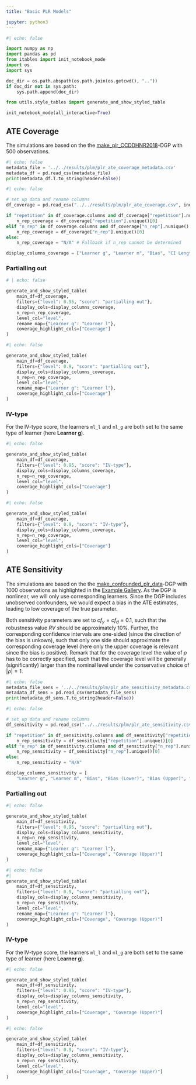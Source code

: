 ```yaml
---
title: "Basic PLR Models"

jupyter: python3
---
```


```python
#| echo: false

import numpy as np
import pandas as pd
from itables import init_notebook_mode
import os
import sys

doc_dir = os.path.abspath(os.path.join(os.getcwd(), ".."))
if doc_dir not in sys.path:
    sys.path.append(doc_dir)

from utils.style_tables import generate_and_show_styled_table

init_notebook_mode(all_interactive=True)
```

## ATE Coverage

The simulations are based on the  the [make_plr_CCDDHNR2018](https://docs.doubleml.org/stable/api/generated/doubleml.datasets.make_plr_CCDDHNR2018.html)-DGP with $500$ observations.

::: {.callout-note title="Metadata"  collapse="true"}

```python
#| echo: false
metadata_file = '../../results/plm/plr_ate_coverage_metadata.csv'
metadata_df = pd.read_csv(metadata_file)
print(metadata_df.T.to_string(header=False))
```

:::

```python
#| echo: false

# set up data and rename columns
df_coverage = pd.read_csv("../../results/plm/plr_ate_coverage.csv", index_col=None)

if "repetition" in df_coverage.columns and df_coverage["repetition"].nunique() == 1:
    n_rep_coverage = df_coverage["repetition"].unique()[0]
elif "n_rep" in df_coverage.columns and df_coverage["n_rep"].nunique() == 1:
    n_rep_coverage = df_coverage["n_rep"].unique()[0]
else:
    n_rep_coverage = "N/A" # Fallback if n_rep cannot be determined

display_columns_coverage = ["Learner g", "Learner m", "Bias", "CI Length", "Coverage"]
```

### Partialling out

```python
# | echo: false

generate_and_show_styled_table(
    main_df=df_coverage,
    filters={"level": 0.95, "score": "partialling out"},
    display_cols=display_columns_coverage,
    n_rep=n_rep_coverage,
    level_col="level",
    rename_map={"Learner g": "Learner l"},
    coverage_highlight_cols=["Coverage"]
)
```

```python
#| echo: false

generate_and_show_styled_table(
    main_df=df_coverage,
    filters={"level": 0.9, "score": "partialling out"},
    display_cols=display_columns_coverage,
    n_rep=n_rep_coverage,
    level_col="level",
    rename_map={"Learner g": "Learner l"},
    coverage_highlight_cols=["Coverage"]
)
```

### IV-type

For the IV-type score, the learners `ml_l` and `ml_g` are both set to the same type of learner (here **Learner g**).

```python
#| echo: false

generate_and_show_styled_table(
    main_df=df_coverage,
    filters={"level": 0.95, "score": "IV-type"},
    display_cols=display_columns_coverage,
    n_rep=n_rep_coverage,
    level_col="level",
    coverage_highlight_cols=["Coverage"]
)
```

```python
#| echo: false

generate_and_show_styled_table(
    main_df=df_coverage,
    filters={"level": 0.9, "score": "IV-type"},
    display_cols=display_columns_coverage,
    n_rep=n_rep_coverage,
    level_col="level",
    coverage_highlight_cols=["Coverage"]
)
```

## ATE Sensitivity

The simulations are based on the  the [make_confounded_plr_data](https://docs.doubleml.org/stable/api/generated/doubleml.datasets.make_confounded_plr_data.html)-DGP with $1000$ observations as highlighted in the [Example Gallery](https://docs.doubleml.org/stable/examples/py_double_ml_sensitivity.html#). As the DGP is nonlinear, we will only use corresponding learners. Since the DGP includes unobserved confounders, we would expect a bias in the ATE estimates, leading to low coverage of the true parameter.

Both sensitivity parameters are set to $cf_y=cf_d=0.1$, such that the robustness value $RV$ should be approximately $10\%$.
Further, the corresponding confidence intervals are one-sided (since the direction of the bias is unkown), such that only one side should approximate the corresponding coverage level (here only the upper coverage is relevant since the bias is positive). Remark that for the coverage level the value of $\rho$ has to be correctly specified, such that the coverage level will be generally (significantly) larger than the nominal level under the conservative choice of $|\rho|=1$.

::: {.callout-note title="Metadata"  collapse="true"}

```python
#| echo: false
metadata_file_sens = '../../results/plm/plr_ate_sensitivity_metadata.csv'
metadata_df_sens = pd.read_csv(metadata_file_sens)
print(metadata_df_sens.T.to_string(header=False))
```

:::

```python
#| echo: false

# set up data and rename columns
df_sensitivity = pd.read_csv("../../results/plm/plr_ate_sensitivity.csv", index_col=None)

if "repetition" in df_sensitivity.columns and df_sensitivity["repetition"].nunique() == 1:
    n_rep_sensitivity = df_sensitivity["repetition"].unique()[0]
elif "n_rep" in df_sensitivity.columns and df_sensitivity["n_rep"].nunique() == 1:
    n_rep_sensitivity = df_sensitivity["n_rep"].unique()[0]
else:
    n_rep_sensitivity = "N/A"

display_columns_sensitivity = [
    "Learner g", "Learner m", "Bias", "Bias (Lower)", "Bias (Upper)", "Coverage", "Coverage (Lower)", "Coverage (Upper)", "RV", "RVa"]
```


### Partialling out

```python
#| echo: false

generate_and_show_styled_table(
    main_df=df_sensitivity,
    filters={"level": 0.95, "score": "partialling out"},
    display_cols=display_columns_sensitivity,
    n_rep=n_rep_sensitivity,
    level_col="level",
    rename_map={"Learner g": "Learner l"},
    coverage_highlight_cols=["Coverage", "Coverage (Upper)"]
)
```

```python
#| echo: false
#|
generate_and_show_styled_table(
    main_df=df_sensitivity,
    filters={"level": 0.9, "score": "partialling out"},
    display_cols=display_columns_sensitivity,
    n_rep=n_rep_sensitivity,
    level_col="level",
    rename_map={"Learner g": "Learner l"},
    coverage_highlight_cols=["Coverage", "Coverage (Upper)"]
)
```

### IV-type

For the IV-type score, the learners `ml_l` and `ml_g` are both set to the same type of learner (here **Learner g**).

```python
#| echo: false

generate_and_show_styled_table(
    main_df=df_sensitivity,
    filters={"level": 0.95, "score": "IV-type"},
    display_cols=display_columns_sensitivity,
    n_rep=n_rep_sensitivity,
    level_col="level",
    coverage_highlight_cols=["Coverage", "Coverage (Upper)"]
)
```

```python
#| echo: false

generate_and_show_styled_table(
    main_df=df_sensitivity,
    filters={"level": 0.9, "score": "IV-type"},
    display_cols=display_columns_sensitivity,
    n_rep=n_rep_sensitivity,
    level_col="level",
    coverage_highlight_cols=["Coverage", "Coverage (Upper)"]
)
```
